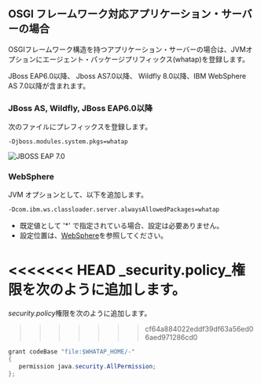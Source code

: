 ## OSGI フレームワーク対応アプリケーション・サーバーの場合

OSGIフレームワーク構造を持つアプリケーション・サーバーの場合は、JVMオプションにエージェント・パッケージプリフィックス(whatap)を登録します。

JBoss EAP6.0以降、 Jboss AS7.0以降、 Wildfly 8.0以降、IBM WebSphere AS 7.0以降が含まれます。

### JBoss AS, Wildfly, JBoss EAP6.0以降

次のファイルにプレフィックスを登録します。

```apacheconf title='$JBOSS_HOME/bin/standalone.conf(domain.conf)'
-Djboss.modules.system.pkgs=whatap
```

![JBOSS EAP 7.0](https://img.whatap.io/media/agent_java/install/410.png)

### WebSphere

JVM オプションとして、以下を追加します。

```bash
-Dcom.ibm.ws.classloader.server.alwaysAllowedPackages=whatap
```

- 既定値として '\*' で指定されている場合、設定は必要ありません。
- 設定位置は、[WebSphere](add-jvm-opt/websphere)を参照してください。

<<<<<<< HEAD
_security.policy_権限を次のように追加します。
=======
*security.policy*権限を次のように追加します。
>>>>>>> cf64a884022eddf39df63a56ed06aed971286cd0

```java title='$WEBSPHERE_HOME/properties/server.policy || $WEBSPHERE_PROFILE_HOME/properties/server.policy'
grant codeBase "file:$WHATAP_HOME/-"
{
   permission java.security.AllPermission;
};
```
